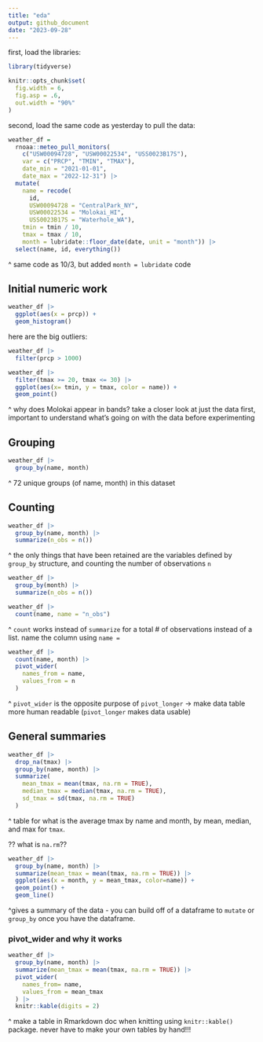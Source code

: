 ```yaml
---
title: "eda"
output: github_document
date: "2023-09-28"
---
```


first, load the libraries:

```r
library(tidyverse)

knitr::opts_chunk$set(
  fig.width = 6,
  fig.asp = .6,
  out.width = "90%"
)
```

second, load the same code as yesterday to pull the data: 

```r
weather_df = 
  rnoaa::meteo_pull_monitors(
    c("USW00094728", "USW00022534", "USS0023B17S"),
    var = c("PRCP", "TMIN", "TMAX"), 
    date_min = "2021-01-01",
    date_max = "2022-12-31") |>
  mutate(
    name = recode(
      id, 
      USW00094728 = "CentralPark_NY", 
      USW00022534 = "Molokai_HI",
      USS0023B17S = "Waterhole_WA"),
    tmin = tmin / 10,
    tmax = tmax / 10,
    month = lubridate::floor_date(date, unit = "month")) |>
  select(name, id, everything())
```

^ same code as 10/3, but added `month = lubridate` code 

## Initial numeric work

```r
weather_df |> 
  ggplot(aes(x = prcp)) + 
  geom_histogram()
```

here are the big outliers: 

```r
weather_df |> 
  filter(prcp > 1000)
```

```r
weather_df |> 
  filter(tmax >= 20, tmax <= 30) |> 
  ggplot(aes(x= tmin, y = tmax, color = name)) + 
  geom_point()
```

^ why does Molokai appear in bands? take a closer look at just the data first, important to understand what's going on with the data before experimenting

## Grouping

```r
weather_df |> 
  group_by(name, month)
```

^ 72 unique groups (of name, month) in this dataset 

## Counting

```r
weather_df |> 
  group_by(name, month) |> 
  summarize(n_obs = n())
```
^ the only things that have been retained are the variables defined by `group_by` structure, and counting the number of observations `n`

```r
weather_df |> 
  group_by(month) |> 
  summarize(n_obs = n())
```

```r
weather_df |> 
  count(name, name = "n_obs")
```
^ `count` works instead of `summarize` for a total # of observations instead of a list. name the column using `name =` 

```r
weather_df |> 
  count(name, month) |> 
  pivot_wider(
    names_from = name,
    values_from = n
  )
```

^ `pivot_wider` is the opposite purpose of `pivot_longer` -> make data table more human readable (`pivot_longer` makes data usable)


## General summaries

```r
weather_df |> 
  drop_na(tmax) |> 
  group_by(name, month) |> 
  summarize(
    mean_tmax = mean(tmax, na.rm = TRUE),
    median_tmax = median(tmax, na.rm = TRUE),
    sd_tmax = sd(tmax, na.rm = TRUE)
  )
```

^ table for what is the average tmax by name and month, by mean, median, and max for `tmax`. 

?? what is `na.rm`?? 

```r
weather_df |> 
  group_by(name, month) |> 
  summarize(mean_tmax = mean(tmax, na.rm = TRUE)) |> 
  ggplot(aes(x = month, y = mean_tmax, color=name)) +
  geom_point() +
  geom_line()
```

^gives a summary of the data - you can build off of a dataframe to  `mutate` or `group_by` once you have the dataframe. 

### pivot_wider and why it works

```r
weather_df |> 
  group_by(name, month) |> 
  summarize(mean_tmax = mean(tmax, na.rm = TRUE)) |> 
  pivot_wider(
    names_from= name,
    values_from = mean_tmax
  ) |> 
  knitr::kable(digits = 2)
```

^ make a table in Rmarkdown doc when knitting using `knitr::kable()` package. never have to make your own tables by hand!!! 



























